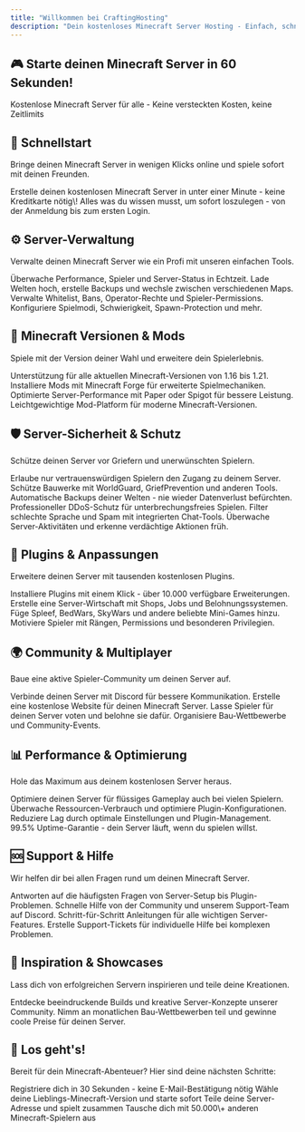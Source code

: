 ```yaml
---
title: "Willkommen bei CraftingHosting"
description: "Dein kostenloses Minecraft Server Hosting - Einfach, schnell und für immer gratis"
---
```


## 🎮 Starte deinen Minecraft Server in 60 Sekunden\!

Kostenlose Minecraft Server für alle - Keine versteckten Kosten, keine Zeitlimits

## 🚀 Schnellstart

Bringe deinen Minecraft Server in wenigen Klicks online und spiele sofort mit deinen Freunden.

<Columns cols={2}>
  <Card title="Server erstellen" icon="plus" horizontal={false} href="/basics/create-server">
    Erstelle deinen kostenlosen Minecraft Server in unter einer Minute - keine Kreditkarte nötig\!
  </Card>
  <Card title="Erste Schritte" icon="play" horizontal={false} href="/basics/create-server">
    Alles was du wissen musst, um sofort loszulegen - von der Anmeldung bis zum ersten Login.
  </Card>
</Columns>

## ⚙️ Server-Verwaltung

Verwalte deinen Minecraft Server wie ein Profi mit unseren einfachen Tools.

<Columns cols={2}>
  <Card title="Server-Dashboard" icon="gauge" href="/dashboard">
    Überwache Performance, Spieler und Server-Status in Echtzeit.
  </Card>
  <Card title="World-Management" icon="globe" href="/basics/upload-world">
    Lade Welten hoch, erstelle Backups und wechsle zwischen verschiedenen Maps.
  </Card>
  <Card title="Spieler-Verwaltung" icon="users">
    Verwalte Whitelist, Bans, Operator-Rechte und Spieler-Permissions.
  </Card>
  <Card title="Server-Einstellungen" icon="cog">
    Konfiguriere Spielmodi, Schwierigkeit, Spawn-Protection und mehr.
  </Card>
</Columns>

## 🔧 Minecraft Versionen & Mods

Spiele mit der Version deiner Wahl und erweitere dein Spielerlebnis.

<Columns cols={2}>
  <Card title="Vanilla Minecraft" icon="cube">
    Unterstützung für alle aktuellen Minecraft-Versionen von 1.16 bis 1.21.
  </Card>
  <Card title="Forge Server" icon="hammer">
    Installiere Mods mit Minecraft Forge für erweiterte Spielmechaniken.
  </Card>
  <Card title="Paper/Spigot" icon="paper-plane">
    Optimierte Server-Performance mit Paper oder Spigot für bessere Leistung.
  </Card>
  <Card title="Fabric Mods" icon="puzzle-piece">
    Leichtgewichtige Mod-Platform für moderne Minecraft-Versionen.
  </Card>
</Columns>

## 🛡️ Server-Sicherheit & Schutz

Schütze deinen Server vor Griefern und unerwünschten Spielern.

<Columns cols={3}>
  <Card title="Whitelist System" icon="shield-check">
    Erlaube nur vertrauenswürdigen Spielern den Zugang zu deinem Server.
  </Card>
  <Card title="Anti-Grief Plugins" icon="shield">
    Schütze Bauwerke mit WorldGuard, GriefPrevention und anderen Tools.
  </Card>
  <Card title="Backup & Restore" icon="cloud-arrow-down">
    Automatische Backups deiner Welten - nie wieder Datenverlust befürchten.
  </Card>
  <Card title="DDoS-Schutz" icon="shield-alt">
    Professioneller DDoS-Schutz für unterbrechungsfreies Spielen.
  </Card>
  <Card title="Chat-Moderation" icon="comment-slash">
    Filter schlechte Sprache und Spam mit integrierten Chat-Tools.
  </Card>
  <Card title="Server-Monitoring" icon="chart-line">
    Überwache Server-Aktivitäten und erkenne verdächtige Aktionen früh.
  </Card>
</Columns>

## 🎨 Plugins & Anpassungen

Erweitere deinen Server mit tausenden kostenlosen Plugins.

<Columns cols={2}>
  <Card title="Plugin-Installation" icon="download">
    Installiere Plugins mit einem Klick - über 10.000 verfügbare Erweiterungen.
  </Card>
  <Card title="Economy-Plugins" icon="coins">
    Erstelle eine Server-Wirtschaft mit Shops, Jobs und Belohnungssystemen.
  </Card>
  <Card title="Mini-Games" icon="gamepad">
    Füge Spleef, BedWars, SkyWars und andere beliebte Mini-Games hinzu.
  </Card>
  <Card title="Rank-Systeme" icon="trophy">
    Motiviere Spieler mit Rängen, Permissions und besonderen Privilegien.
  </Card>
</Columns>

## 🌍 Community & Multiplayer

Baue eine aktive Spieler-Community um deinen Server auf.

<Columns cols={2}>
  <Card title="Discord Integration" icon="discord">
    Verbinde deinen Server mit Discord für bessere Kommunikation.
  </Card>
  <Card title="Website erstellen" icon="globe">
    Erstelle eine kostenlose Website für deinen Minecraft Server.
  </Card>
  <Card title="Voting-Systeme" icon="heart">
    Lasse Spieler für deinen Server voten und belohne sie dafür.
  </Card>
  <Card title="Events & Contests" icon="calendar">
    Organisiere Bau-Wettbewerbe und Community-Events.
  </Card>
</Columns>

## 📊 Performance & Optimierung

Hole das Maximum aus deinem kostenlosen Server heraus.

<Columns cols={2}>
  <Card title="Server-Performance" icon="bolt">
    Optimiere deinen Server für flüssiges Gameplay auch bei vielen Spielern.
  </Card>
  <Card title="RAM & CPU Monitoring" icon="memory">
    Überwache Ressourcen-Verbrauch und optimiere Plugin-Konfigurationen.
  </Card>
  <Card title="Lag-Reduktion" icon="timer">
    Reduziere Lag durch optimale Einstellungen und Plugin-Management.
  </Card>
  <Card title="Uptime Garantie" icon="clock">
    99.5% Uptime-Garantie - dein Server läuft, wenn du spielen willst.
  </Card>
</Columns>

## 🆘 Support & Hilfe

Wir helfen dir bei allen Fragen rund um deinen Minecraft Server.

<Columns cols={2}>
  <Card title="Häufige Fragen" icon="question-circle">
    Antworten auf die häufigsten Fragen von Server-Setup bis Plugin-Problemen.
  </Card>
  <Card title="Discord Support" icon="headset">
    Schnelle Hilfe von der Community und unserem Support-Team auf Discord.
  </Card>
  <Card title="Video-Tutorials" icon="video">
    Schritt-für-Schritt Anleitungen für alle wichtigen Server-Features.
  </Card>
  <Card title="Ticket-System" icon="ticket">
    Erstelle Support-Tickets für individuelle Hilfe bei komplexen Problemen.
  </Card>
</Columns>

## 🌟 Inspiration & Showcases

Lass dich von erfolgreichen Servern inspirieren und teile deine Kreationen.

<Columns cols={2}>
  <Card title="Server-Showcase ansehen" icon="stars">
    Entdecke beeindruckende Builds und kreative Server-Konzepte unserer Community.
  </Card>
  <Card title="Build-Wettbewerbe" icon="trophy">
    Nimm an monatlichen Bau-Wettbewerben teil und gewinne coole Preise für deinen Server.
  </Card>
</Columns>

## 🎯 Los geht's\!

Bereit für dein Minecraft-Abenteuer? Hier sind deine nächsten Schritte:

<Columns cols={2}>
  <Card title="Kostenlosen Account erstellen" icon="user-plus" href="https://craftinghosting.com">
    Registriere dich in 30 Sekunden - keine E-Mail-Bestätigung nötig
  </Card>
  <Card title="Ersten Server erstellen" icon="plus" href="https://craftinghosting.com">
    Wähle deine Lieblings-Minecraft-Version und starte sofort
  </Card>
  <Card title="Freunde einladen" icon="users" href="https://craftinghosting.com">
    Teile deine Server-Adresse und spielt zusammen
  </Card>
  <Card title="Community beitreten" icon="discord" href="https://discord.gg/4NMjmu4Uzu">
    Tausche dich mit 50.000\+ anderen Minecraft-Spielern aus
  </Card>
</Columns>